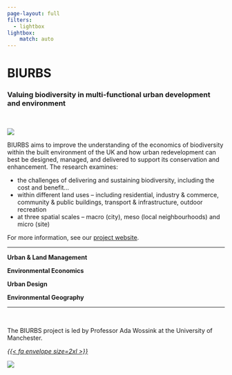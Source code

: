 ```yaml
---
page-layout: full
filters:
  - lightbox
lightbox: 
    match: auto
---
```


# BIURBS
### Valuing biodiversity in multi-functional urban development and environment

<br />

::: {.grid}

::: {.g-col-12 .g-col-md-5}


![](images/BIURBS_hi.webp)

:::

::: {.g-col-12 .g-col-md-7}

BIURBS aims to improve the understanding of the economics of biodiversity within the built environment of the UK and how urban redevelopment can best be designed, managed, and delivered to support its conservation and enhancement. The research examines: 

* the challenges of delivering and sustaining biodiversity, including the cost and benefit...
* within different land uses – including residential, industry & commerce, community & public buildings, transport & infrastructure, outdoor recreation 
* at three spatial scales – macro (city), meso (local neighbourhoods) and micro (site)

For more information, see our [project website](https://www.biurbs.org/).

:::

:::

<hr />

::: {.grid}

::: {.g-col-6 .g-col-md-3 .text-center}

**Urban & Land Management**

:::

::: {.g-col-6 .g-col-md-3 .text-center}

**Environmental Economics**

:::

::: {.g-col-6 .g-col-md-3 .text-center}

**Urban Design**

:::

::: {.g-col-6 .g-col-md-3 .text-center}

**Environmental Geography**

:::

:::

<hr />

::: {.grid}

::: {.g-col-12 .g-col-md-9}

<br />

The BIURBS project is led by Professor Ada Wossink at the University of Manchester.

<div class="text-center">
<a href="mailto:ada.wossink@manchester.ac.uk"><i>{{< fa envelope size=2xl >}}</i></a>
</div>

:::

::: {.g-col-12 .g-col-md-3}

```{=html}
<img src="http://personalpages.manchester.ac.uk/staff/Ada.Wossink/Ada_Wossink.jpg" class="profile-shape-circle profile-image" >
```

:::


:::
